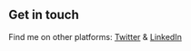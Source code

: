 ## Get in touch

Find me on other platforms: [Twitter](https://www.twitter.com/ianmatss) & [LinkedIn](https://www.linkedin.com/in/ian-matsumoto/)
